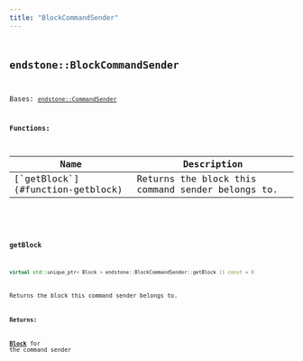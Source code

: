 ```yaml
---
title: "BlockCommandSender"
---
```


## <code className="doc-symbol doc-symbol-class"/> endstone::BlockCommandSender

Bases: [`endstone::CommandSender`](classendstone_1_1_command_sender.md)
















**Functions:**

<table>
<thead>
   <tr>
      <th>Name</th>
      <th>Description</th>
   </tr>
</thead>
<tbody>
<tr key="classendstone_1_1_block_command_sender_1a4b8542ff30c04bccecba373dde32188b">
    <td>[`getBlock`](#function-getblock)</td>
    <td>Returns the block this command sender belongs to.</td>
</tr>
</tbody>
</table>

### <code className="doc-symbol doc-symbol-function"/> getBlock

```cpp
virtual std::unique_ptr< Block > endstone::BlockCommandSender::getBlock () const = 0
```

Returns the block this command sender belongs to.



**Returns:**

[**Block**](classendstone_1_1_block.md) for the command sender 





        